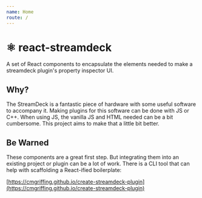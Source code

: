 ```yaml
---
name: Home
route: /
---
```


# ⚛ react-streamdeck

A set of React components to encapsulate the elements needed to make a streamdeck plugin's property inspector UI.

## Why?

The StreamDeck is a fantastic piece of hardware with some useful software to accompany it. Making plugins for this software can be done with JS or C++. When using JS, the vanilla JS and HTML needed can be a bit cumbersome. This project aims to make that a little bit better.

## Be Warned

These components are a great first step. But integrating them into an existing project or plugin can be a lot of work. There is a CLI tool that can help with scaffolding a React-ified boilerplate:

[https://cmgriffing.github.io/create-streamdeck-plugin](https://cmgriffing.github.io/create-streamdeck-plugin)
